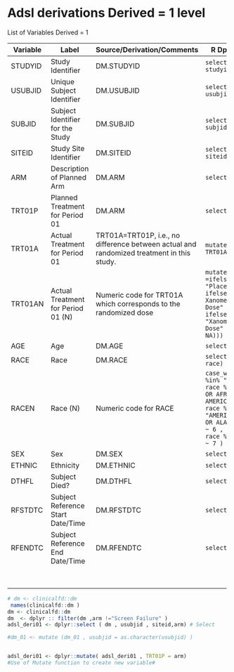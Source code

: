 # Adsl derivations Derived = 1 level

List of Variables Derived = 1

+--------------+------------------------------------+-------------------------------------------------------------------------------------------+--------------------------------------------------------------------------------------------------------------------------------------------------------------------------------------------------------------------+
| **Variable** | **Label**                          | **Source/Derivation/Comments**                                                            | R Dplyr Snippet                                                                                                                                                                                                    |
+==============+====================================+===========================================================================================+====================================================================================================================================================================================================================+
| STUDYID      | Study Identifier                   | DM.STUDYID                                                                                | `select ( dm , studyid)`                                                                                                                                                                                           |
+--------------+------------------------------------+-------------------------------------------------------------------------------------------+--------------------------------------------------------------------------------------------------------------------------------------------------------------------------------------------------------------------+
| USUBJID      | Unique Subject Identifier          | DM.USUBJID                                                                                | `select ( dm , usubjid)`                                                                                                                                                                                           |
+--------------+------------------------------------+-------------------------------------------------------------------------------------------+--------------------------------------------------------------------------------------------------------------------------------------------------------------------------------------------------------------------+
| SUBJID       | Subject Identifier for the Study   | DM.SUBJID                                                                                 | `select ( dm , subjid)`                                                                                                                                                                                            |
+--------------+------------------------------------+-------------------------------------------------------------------------------------------+--------------------------------------------------------------------------------------------------------------------------------------------------------------------------------------------------------------------+
| SITEID       | Study Site Identifier              | DM.SITEID                                                                                 | `select ( dm , siteid)`                                                                                                                                                                                            |
+--------------+------------------------------------+-------------------------------------------------------------------------------------------+--------------------------------------------------------------------------------------------------------------------------------------------------------------------------------------------------------------------+
| ARM          | Description of Planned Arm         | DM.ARM                                                                                    | `select ( dm , arm)`                                                                                                                                                                                               |
+--------------+------------------------------------+-------------------------------------------------------------------------------------------+--------------------------------------------------------------------------------------------------------------------------------------------------------------------------------------------------------------------+
| TRT01P       | Planned Treatment for Period 01    | DM.ARM                                                                                    | `select ( dm , arm)`                                                                                                                                                                                               |
+--------------+------------------------------------+-------------------------------------------------------------------------------------------+--------------------------------------------------------------------------------------------------------------------------------------------------------------------------------------------------------------------+
| TRT01A       | Actual Treatment for Period 01     | TRT01A=TRT01P, i.e., no difference between actual and randomized treatment in this study. | `mutate ( dm , TRT01A= ARM)`                                                                                                                                                                                       |
+--------------+------------------------------------+-------------------------------------------------------------------------------------------+--------------------------------------------------------------------------------------------------------------------------------------------------------------------------------------------------------------------+
| TRT01AN      | Actual Treatment for Period 01 (N) | Numeric code for TRT01A which corresponds to the randomized dose                          | `mutate( trt01pn  =ifelse( (arm %in% "Placebo" ) , 0 , ifelse( (arm %in% Xanomeline Low Dose" ) , 54, ifelse( (arm %in% "Xanomeline High Dose" ) , 81 , NA)))`                                                     |
+--------------+------------------------------------+-------------------------------------------------------------------------------------------+--------------------------------------------------------------------------------------------------------------------------------------------------------------------------------------------------------------------+
| AGE          | Age                                | DM.AGE                                                                                    | `select ( dm , age)`                                                                                                                                                                                               |
+--------------+------------------------------------+-------------------------------------------------------------------------------------------+--------------------------------------------------------------------------------------------------------------------------------------------------------------------------------------------------------------------+
| RACE         | Race                               | DM.RACE                                                                                   | `select ( dm , race)`                                                                                                                                                                                              |
+--------------+------------------------------------+-------------------------------------------------------------------------------------------+--------------------------------------------------------------------------------------------------------------------------------------------------------------------------------------------------------------------+
| RACEN        | Race (N)                           | Numeric code for RACE                                                                     | `case_when( race %in% "WHITE" ~ 1 , race %in% "BLACK OR AFRICAN AMERICAN" ~ 2 ,                           race %in% "AMERICAN INDIAN OR ALASKA NATIVE" ~ 6 ,                              race %in% "ASIAN" ~ 7 )` |
+--------------+------------------------------------+-------------------------------------------------------------------------------------------+--------------------------------------------------------------------------------------------------------------------------------------------------------------------------------------------------------------------+
| SEX          | Sex                                | DM.SEX                                                                                    | `select(dm,sex)`                                                                                                                                                                                                   |
+--------------+------------------------------------+-------------------------------------------------------------------------------------------+--------------------------------------------------------------------------------------------------------------------------------------------------------------------------------------------------------------------+
| ETHNIC       | Ethnicity                          | DM.ETHNIC                                                                                 | `select(dm,ethnic)`                                                                                                                                                                                                |
+--------------+------------------------------------+-------------------------------------------------------------------------------------------+--------------------------------------------------------------------------------------------------------------------------------------------------------------------------------------------------------------------+
| DTHFL        | Subject Died?                      | DM.DTHFL                                                                                  | `select(dm,dthfl)`                                                                                                                                                                                                 |
+--------------+------------------------------------+-------------------------------------------------------------------------------------------+--------------------------------------------------------------------------------------------------------------------------------------------------------------------------------------------------------------------+
| RFSTDTC      | Subject Reference Start Date/Time  | DM.RFSTDTC                                                                                | `select(dm,rfstdtc)`                                                                                                                                                                                               |
+--------------+------------------------------------+-------------------------------------------------------------------------------------------+--------------------------------------------------------------------------------------------------------------------------------------------------------------------------------------------------------------------+
| RFENDTC      | Subject Reference End Date/Time    | DM.RFENDTC                                                                                | `select(dm,rfendtc)`                                                                                                                                                                                               |
+--------------+------------------------------------+-------------------------------------------------------------------------------------------+--------------------------------------------------------------------------------------------------------------------------------------------------------------------------------------------------------------------+
|              |                                    |                                                                                           |                                                                                                                                                                                                                    |
+--------------+------------------------------------+-------------------------------------------------------------------------------------------+--------------------------------------------------------------------------------------------------------------------------------------------------------------------------------------------------------------------+
|              |                                    |                                                                                           |                                                                                                                                                                                                                    |
+--------------+------------------------------------+-------------------------------------------------------------------------------------------+--------------------------------------------------------------------------------------------------------------------------------------------------------------------------------------------------------------------+
|              |                                    |                                                                                           |                                                                                                                                                                                                                    |
+--------------+------------------------------------+-------------------------------------------------------------------------------------------+--------------------------------------------------------------------------------------------------------------------------------------------------------------------------------------------------------------------+
|              |                                    |                                                                                           |                                                                                                                                                                                                                    |
+--------------+------------------------------------+-------------------------------------------------------------------------------------------+--------------------------------------------------------------------------------------------------------------------------------------------------------------------------------------------------------------------+
|              |                                    |                                                                                           |                                                                                                                                                                                                                    |
+--------------+------------------------------------+-------------------------------------------------------------------------------------------+--------------------------------------------------------------------------------------------------------------------------------------------------------------------------------------------------------------------+
|              |                                    |                                                                                           |                                                                                                                                                                                                                    |
+--------------+------------------------------------+-------------------------------------------------------------------------------------------+--------------------------------------------------------------------------------------------------------------------------------------------------------------------------------------------------------------------+
|              |                                    |                                                                                           |                                                                                                                                                                                                                    |
+--------------+------------------------------------+-------------------------------------------------------------------------------------------+--------------------------------------------------------------------------------------------------------------------------------------------------------------------------------------------------------------------+
|              |                                    |                                                                                           |                                                                                                                                                                                                                    |
+--------------+------------------------------------+-------------------------------------------------------------------------------------------+--------------------------------------------------------------------------------------------------------------------------------------------------------------------------------------------------------------------+

```r
# dm <- clinicalfd::dm 
 names(clinicalfd::dm )
dm <- clinicalfd::dm
dm  <- dplyr :: filter(dm ,arm !="Screen Failure" )
adsl_deri01 <- dplyr::select ( dm , usubjid , siteid,arm) # Select 

#dm_01 <- mutate (dm_01 , usubjid = as.character(usubjid) )


adsl_deri01 <- dplyr::mutate( adsl_deri01 , TRT01P = arm) 
#Use of Mutate function to create new variable#
 
```
